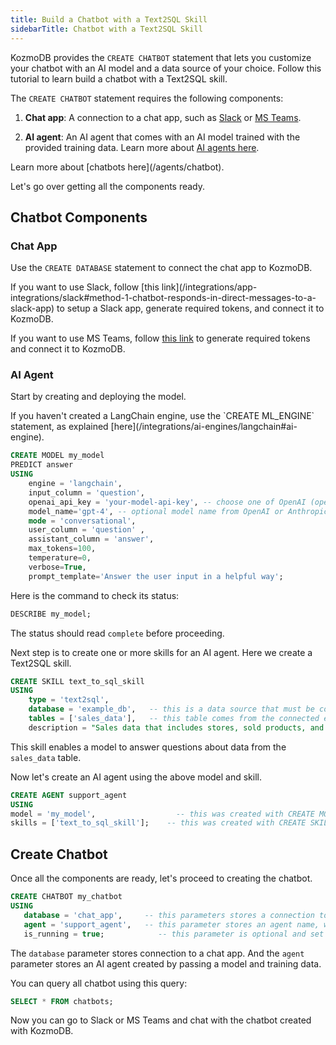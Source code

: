 ```yaml
---
title: Build a Chatbot with a Text2SQL Skill
sidebarTitle: Chatbot with a Text2SQL Skill
---
```


KozmoDB provides the `CREATE CHATBOT` statement that lets you customize your chatbot with an AI model and a data source of your choice. Follow this tutorial to learn build a chatbot with a Text2SQL skill.

The `CREATE CHATBOT` statement requires the following components:

1. **Chat app**: A connection to a chat app, such as [Slack](/integrations/app-integrations/slack#method-1-chatbot-responds-in-direct-messages-to-a-slack-app) or [MS Teams](/integrations/app-integrations/microsoft-teams).

2. **AI agent**: An AI agent that comes with an AI model trained with the provided training data. Learn more about [AI agents here](/agents/agent).

<Tip>
Learn more about [chatbots here](/agents/chatbot).
</Tip>

Let's go over getting all the components ready.

## Chatbot Components

### Chat App

Use the `CREATE DATABASE` statement to connect the chat app to KozmoDB.

<Tip>
If you want to use Slack, follow [this link](/integrations/app-integrations/slack#method-1-chatbot-responds-in-direct-messages-to-a-slack-app) to setup a Slack app, generate required tokens, and connect it to KozmoDB.

If you want to use MS Teams, follow [this link](/integrations/app-integrations/microsoft-teams) to generate required tokens and connect it to KozmoDB.
</Tip>

### AI Agent

Start by creating and deploying the model.

<Note>
If you haven't created a LangChain engine, use the `CREATE ML_ENGINE` statement, as explained [here](/integrations/ai-engines/langchain#ai-engine).
</Note>

```sql
CREATE MODEL my_model
PREDICT answer
USING
    engine = 'langchain',
    input_column = 'question',
    openai_api_key = 'your-model-api-key', -- choose one of OpenAI (openai_api_key) or Anthropic (anthropic_api_key)
    model_name='gpt-4', -- optional model name from OpenAI or Anthropic
    mode = 'conversational',
    user_column = 'question' ,
    assistant_column = 'answer',
    max_tokens=100,
    temperature=0,
    verbose=True,
    prompt_template='Answer the user input in a helpful way';
```

Here is the command to check its status:

```sql
DESCRIBE my_model;
```

The status should read `complete` before proceeding.

Next step is to create one or more skills for an AI agent. Here we create a Text2SQL skill.

```sql
CREATE SKILL text_to_sql_skill
USING
    type = 'text2sql',
    database = 'example_db',   -- this is a data source that must be connected to KozmoDB with CREATE DATABASE statement
    tables = ['sales_data'],   -- this table comes from the connected example_db data source
    description = "Sales data that includes stores, sold products, and other sale details";
```

This skill enables a model to answer questions about data from the `sales_data` table.

Now let's create an AI agent using the above model and skill.

```sql
CREATE AGENT support_agent
USING
model = 'my_model',                  -- this was created with CREATE MODEL
skills = ['text_to_sql_skill'];    -- this was created with CREATE SKILL
```

## Create Chatbot

Once all the components are ready, let's proceed to creating the chatbot.

```sql
CREATE CHATBOT my_chatbot
USING
   database = 'chat_app',     -- this parameters stores a connection to a chat app, like Slack or MS Teams
   agent = 'support_agent',   -- this parameter stores an agent name, which was create with CREATE AGENT
   is_running = true;            -- this parameter is optional and set to true by default, meaning that the chatbot is running
```

The `database` parameter stores connection to a chat app. And the `agent` parameter stores an AI agent created by passing a model and training data.

You can query all chatbot using this query:

```sql
SELECT * FROM chatbots;
```

Now you can go to Slack or MS Teams and chat with the chatbot created with KozmoDB.

